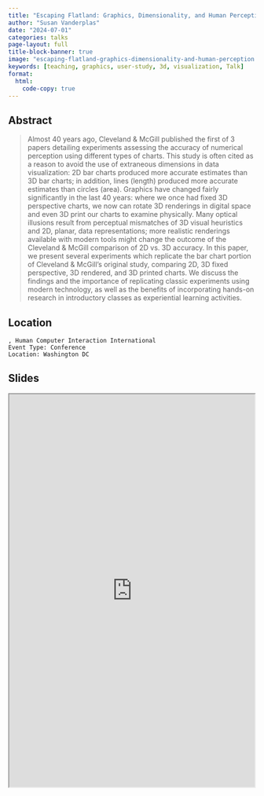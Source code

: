 ```yaml
---
title: "Escaping Flatland: Graphics, Dimensionality, and Human Perception"
author: "Susan Vanderplas"
date: "2024-07-01"
categories: talks
page-layout: full
title-block-banner: true
image: "escaping-flatland-graphics-dimensionality-and-human-perception.png"
keywords: [teaching, graphics, user-study, 3d, visualization, Talk]
format:
  html:
    code-copy: true
---
```

 
## Abstract
>  Almost 40 years ago, Cleveland & McGill published the first of 3 papers detailing experiments assessing the accuracy of numerical perception using different types of charts. This study is often cited as a reason to avoid the use of extraneous dimensions in data visualization: 2D bar charts produced more accurate estimates than 3D bar charts; in addition, lines (length) produced more accurate estimates than circles (area). Graphics have changed fairly significantly in the last 40 years: where we once had fixed 3D perspective charts, we now can rotate 3D renderings in digital space and even 3D print our charts to examine physically. Many optical illusions result from perceptual mismatches of 3D visual heuristics and 2D, planar, data representations; more realistic renderings available with modern tools might change the outcome of the Cleveland & McGill comparison of 2D vs. 3D accuracy. In this paper, we present several experiments which replicate the bar chart portion of Cleveland & McGill's original study, comparing 2D, 3D fixed perspective, 3D rendered, and 3D printed charts. We discuss the findings and the importance of replicating classic experiments using modern technology, as well as the benefits of incorporating hands-on research in introductory classes as experiential learning activities.


## Location

    , Human Computer Interaction International
    Event Type: Conference
    Location: Washington DC
## Slides

<iframe src='https://srvanderplas.github.io/2024-Presentations/07-HCII/#/title-slide' height='800px' width='500px'></iframe>
